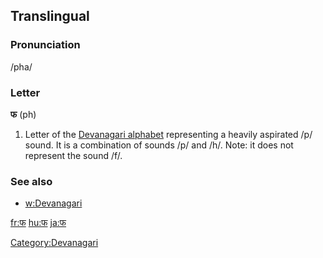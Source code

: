 ==Translingual==
===Pronunciation===
/pha/
===Letter===
'''फ''' (ph)
#Letter of the [[Devanagari alphabet]] representing a heavily aspirated /p/ sound.  It is a combination of sounds /p/ and /h/.  Note:  it does not represent the sound /f/.

===See also===
*[[w:Devanagari]]

[[Category:Devanagari]]

[[fr:फ]]
[[hu:फ]]
[[ja:फ]]